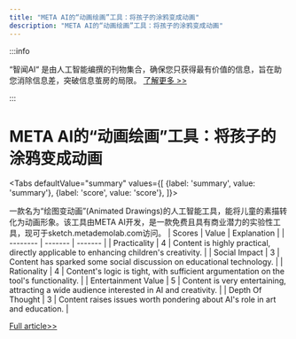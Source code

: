 ```yaml
---
title: "META AI的“动画绘画”工具：将孩子的涂鸦变成动画"
description: "META AI的“动画绘画”工具：将孩子的涂鸦变成动画"
---
```



:::info

“智闻AI“ 是由人工智能编撰的刊物集合，确保您只获得最有价值的信息，旨在助您消除信息差，突破信息茧房的局限。  [了解更多 >>](/)

:::

# META AI的“动画绘画”工具：将孩子的涂鸦变成动画


<Tabs
	defaultValue="summary"
	values={[
	{label: 'summary', value: 'summary'},
	{label: 'score', value: 'score'},
]}>
<TabItem value="summary">


一款名为“绘图变动画”(Animated Drawings)的人工智能工具，能将儿童的素描转化为动画形象。该工具由META AI开发，是一款免费且具有商业潜力的实验性工具，现可于sketch.metademolab.com访问。
</TabItem>
<TabItem value="score">
	| Scores     | Value   | Explanation |
	| -------- | ------- | ------- |
	| Practicality  | 4    | Content is highly practical, directly applicable to enhancing children's creativity.    |
	| Social Impact | 3     | Content has sparked some social discussion on educational technology.    |
	| Rationality    | 4    | Content's logic is tight, with sufficient argumentation on the tool's functionality.    |
	| Entertainment Value    | 5    | Content is very entertaining, attracting a wide audience interested in AI and creativity.    |
	| Depth Of Thought    | 3    | Content raises issues worth pondering about AI's role in art and education.    |
</TabItem>
</Tabs>

[Full article>>](https://x.com/oran_ge/status/1799429080380768392)
